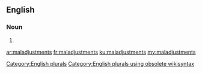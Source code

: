 ==English==

===Noun===
{{head|en}}

# {{plural of|maladjustment}}

[[Category:English plurals]][[Category:English plurals using obsolete wikisyntax]]

[[ar:maladjustments]]
[[fr:maladjustments]]
[[ku:maladjustments]]
[[my:maladjustments]]